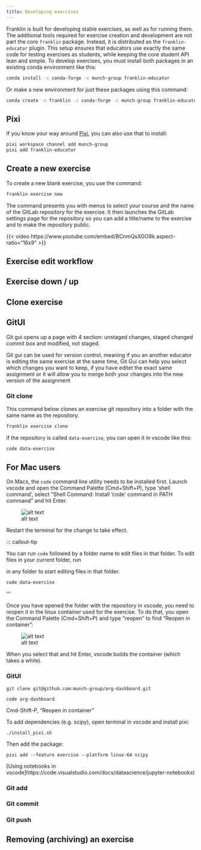 ```yaml
---
title: Developing exercises
---
```


Franklin is built for developing stable exercises, as well as for running them. The additional tools required for exercise creation and development are not part the core `franklin` package. Instead, it is distributed as the `franklin-educator` plugin. This setup ensures that educators use exactly the same code for testing exercises as students, while keeping the core student API lean and simple. To develop exercises, you must install both packages in an existing conda environment like this:

```.bash
conda install -c conda-forge -c munch-group franklin-educator
```

Or make a new environment for just these packages using this command:

```.bash
conda create -n franklin -c conda-forge -c munch-group franklin-educator
```


::: {.callout-note }  
## Pixi 

If you know your way around [Pixi](https://pixi.sh/latest/), you can also use that to install:

```.bash
pixi workspace channel add munch-group
pixi add franklin-educator
```

:::

## Create a new exercise 

To create a new blank exercise, you use the command:

```.bash
franklin exercise new
```

The command presents you with menus to select your course and the name of the GitLab repository for the exercise. It then launches the GitLab settings page for the repository so you can add a title/name to the exercise and to make the repository public.


{{< video https://www.youtube.com/embed/BCnmQsXGO8k aspect-ratio="16x9" >}}


## Exercise edit workflow




## Exercise down / up



## Clone exercise


## GitUI

Git gui opens up a page with 4 section: unstaged changes, staged changed commit box and modified, not staged.

Git gui can be used for version control, meaning if you an another educator is editing the same exercise at the same time, Git Gui can help you select which changes you want to keep, if you have editet the exact same assignment or it will allow you to merge both your changes into the new version of the assignment


### Git clone


This command below clones an exercise git repository into a folder with the same name as the repository. 

```.bash
franklin exercise clone
```

if the repository is called `data-exercise`, you can open it in vscode like this:

```.bash
code data-exercise
```

::: callout-important

## For Mac users

On Macs, the `code` command line utility needs to be installed first. Launch vscode and open the Command Palette (Cmd+Shift+P), type 'shell command', select  "Shell Command: Install 'code' command in PATH command" and hit Enter.

![alt text](images/shell-command.png)

Restart the terminal for the change to take effect. 

:::


::: callout-tip

You can run `code` followed by a folder name to edit files in that folder. To edit files in your current folder, run

in any folder to start editing files in that folder.

```.bash
code data-exercise
```

'''

Once you have opened the folder with the repository in vscode, you need to reopen it in the linux container used for the exercise. To do that, you open the Command Palette (Cmd+Shift+P) and type "reopen" to find "Reopen in container":

![alt text](<images/Screenshot 2025-05-31 at 11.05.53.png>)

When you select that and hit Enter, vscode builds the container (which takes a while). 

<!-- FIXME: make sure docker images built this way are also visible and cleaned up by franklin cleanup  -->


### GitUI

    git clone git@github.com:munch-group/arg-dashboard.git

    code arg-dashboard

Cmd-Shift-P, "Reopen in container"

To add dependencies (e.g. scipy), open terminal in vscode and install pixi:

    ./install_pixi.sh

Then add the package:

    pixi add --feature exercise --platform linux-64 scipy
 

[Using notebooks in vscode]https://code.visualstudio.com/docs/datascience/jupyter-notebooks)

### Git add


### Git commit


### Git push


## Removing (archiving) an exercise 

